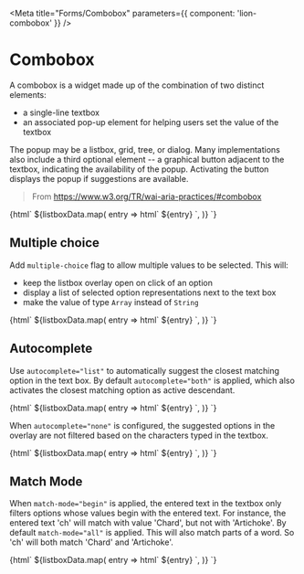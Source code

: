 

<Meta title="Forms/Combobox" parameters={{ component: 'lion-combobox' }} />

# Combobox

A combobox is a widget made up of the combination of two distinct elements:

- a single-line textbox
- an associated pop-up element for helping users set the value of the textbox

The popup may be a listbox, grid, tree, or dialog. Many implementations also include a third optional element -- a graphical button adjacent to the textbox, indicating the availability of the popup. Activating the button displays the popup if suggestions are available.

> From https://www.w3.org/TR/wai-aria-practices/#combobox

<Preview>
  <Story name="Combobox">
    {html`
      <lion-combobox name="combo" label="Default">
        ${listboxData.map(
          entry => html`
            <lion-option value="${entry}">${entry}</lion-option>
          `,
        )}
      </lion-combobox>
    `}
  </Story>
</Preview>

## Multiple choice

Add `multiple-choice` flag to allow multiple values to be selected.
This will:

- keep the listbox overlay open on click of an option
- display a list of selected option representations next to the text box
- make the value of type `Array` instead of `String`

<Preview>
  <Story name="Multiple choice">
    {html`
      <lion-combobox name="combo" label="Multiple" multiple-choice>
        ${listboxData.map(
          entry => html`
            <lion-option value="${entry}">${entry}</lion-option>
          `,
        )}
      </lion-combobox>
    `}
  </Story>
</Preview>

## Autocomplete

Use `autocomplete="list"` to automatically suggest the closest matching option in the text box.
By default `autocomplete="both"` is applied, which also activates the closest matching option as
active descendant.

<Preview>
  <Story name="Autocomplete list">
    {html`
      <lion-combobox name="combo" label="Autocomplete 'list'" autocomplete="list">
        ${listboxData.map(
          entry => html`
            <lion-option value="${entry}">${entry}</lion-option>
          `,
        )}
      </lion-combobox>
    `}
  </Story>
</Preview>

When `autocomplete="none"` is configured, the suggested options in the overlay are not filtered
based on the characters typed in the textbox.

<Preview>
  <Story name="Autocomplete none">
    {html`
      <lion-combobox name="combo" label="Autocomplete 'none'" autocomplete="none">
        ${listboxData.map(
          entry => html`
            <lion-option value="${entry}">${entry}</lion-option>
          `,
        )}
      </lion-combobox>
    `}
  </Story>
</Preview>

## Match Mode

When `match-mode="begin"` is applied, the entered text in the textbox only filters
options whose values begin with the entered text. For instance, the entered text 'ch' will match
with value 'Chard', but not with 'Artichoke'.
By default `match-mode="all"` is applied. This will also match parts of a word.
So 'ch' will both match 'Chard' and 'Artichoke'.

<Preview>
  <Story name="Match Mode">
    {html`
      <lion-combobox name="combo" label="Match Mode 'begin'" match-mode="begin">
        ${listboxData.map(
          entry => html`
            <lion-option value="${entry}">${entry}</lion-option>
          `,
        )}
      </lion-combobox>
    `}
  </Story>
</Preview>
